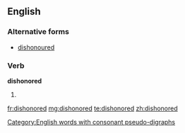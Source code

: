 ==English==

===Alternative forms===
* [[dishonoured]]

===Verb===
'''dishonored'''

# {{past of|dishonor}}

[[Category:English words with consonant pseudo-digraphs]]

[[fr:dishonored]]
[[mg:dishonored]]
[[te:dishonored]]
[[zh:dishonored]]